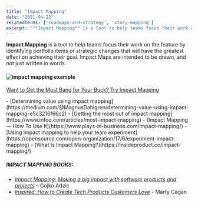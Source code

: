 ```yaml
---
title: "Impact Mapping"
date: "2021-04-22"
relatedTerms: ['roadmaps-and-strategy', 'story-mapping']
excerpt: '**Impact Mapping** is a tool to help teams focus their work on the feature by identifying'
---
```


**Impact Mapping** is a tool to help teams focus their work on the feature by identifying portfolio items or strategic changes that will have the greatest effect on achieving their goal. Impact Maps are intended to be drawn, and not just written in words.

#### ![impact mapping example](src/content/glossary/impact-mapping/images/impact-mapping-WSOBS-example3.png)

[Want to Get the Most Bang for Your Buck? Try Impact Mapping](/blog/to-get-bang-for-your-buck-try-impact-mapping)

<HighlightBox heading="Resource Links" variant="resourceLinks">
- [Determining value using impact mapping](https://medium.com/@MagnusDahlgren/determining-value-using-impact-mapping-e5c3216f66c2)
- [Getting the most out of impact mapping](https://www.infoq.com/articles/most-impact-mapping)
- [Impact Mapping — How To Use It](https://www.plays-in-business.com/impact-mapping/)
- [Using impact mapping to help your team experiment](https://opensource.com/open-organization/17/6/experiment-impact-mapping)
- [What Is Impact Mapping?](https://insideproduct.co/impact-mapping/)

##### IMPACT MAPPING BOOKS:

- [_Impact Mapping: Making a big impact with software products and projects_](https://www.impactmapping.org/book.html) – Gojko Adzic
- [_Inspired: How to Create Tech Products Customers Love_](https://www.amazon.com/INSPIRED-Create-Tech-Products-Customers/dp/1119387507/&tag=notesfromatoo-20/) - Marty Cagan
</HighlightBox>
